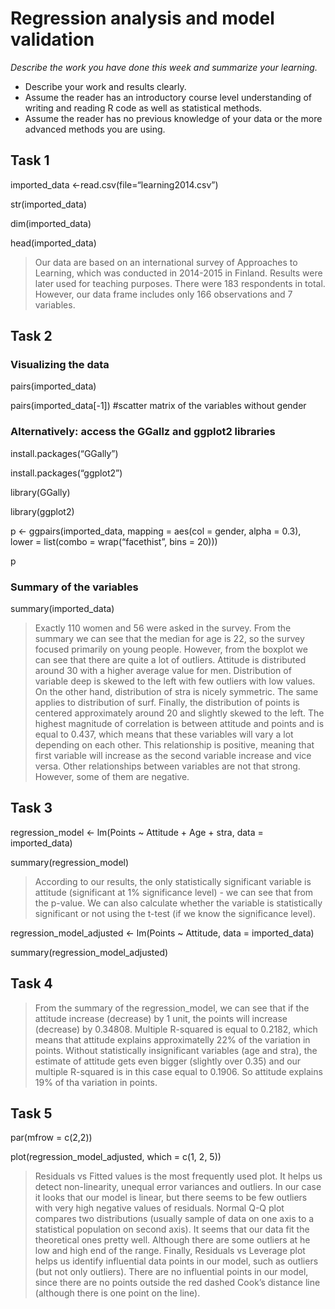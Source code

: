 # Regression analysis and model validation

*Describe the work you have done this week and summarize your learning.*

- Describe your work and results clearly. 
- Assume the reader has an introductory course level understanding of writing and reading R code as well as statistical methods.
- Assume the reader has no previous knowledge of your data or the more advanced methods you are using.

## Task 1
imported_data <-read.csv(file="learning2014.csv")

str(imported_data)

dim(imported_data)

head(imported_data)

> Our data are based on an international survey of Approaches to Learning, which was conducted in 2014-2015 in Finland. Results were later used for teaching purposes. There were 183 respondents in total. However, our data frame includes only 166 observations and 7 variables.

## Task 2

### Visualizing the data
pairs(imported_data)

pairs(imported_data[-1]) #scatter matrix of the variables without gender

### Alternatively: access the GGallz and ggplot2 libraries
install.packages("GGally")

install.packages("ggplot2")

library(GGally)

library(ggplot2)

p <- ggpairs(imported_data, mapping = aes(col = gender, alpha = 0.3), lower = list(combo = wrap("facethist", bins = 20)))

p

### Summary of the variables
summary(imported_data)

> Exactly 110 women and 56 were asked in the survey. From the summary we can see that the median for age is 22, so the survey focused primarily on young people. However, from the boxplot we can see that there are quite a lot of outliers. Attitude is distributed around 30 with a higher average value for men. Distribution of variable deep is skewed to the left with few outliers with low values. On the other hand, distribution of stra is nicely symmetric. The same applies to distribution of surf. Finally, the distribution of points is centered approximately around 20 and slightly skewed to the left.
The highest magnitude of correlation is between attitude and points and is equal to 0.437, which means that these variables will vary a lot depending on each other. This relationship is positive, meaning that first variable will increase as the second variable increase and vice versa. Other relationships between variables are not that strong. However, some of them are negative.

## Task 3
regression_model <- lm(Points ~ Attitude + Age + stra, data = imported_data)

summary(regression_model)

> According to our results, the only statistically significant variable is attitude (significant at 1% significance level) - we can see that from the p-value. We can also calculate whether the variable is statistically significant or not using the t-test (if we know the significance level).

regression_model_adjusted <- lm(Points ~ Attitude, data = imported_data)

summary(regression_model_adjusted)

## Task 4
>  From the summary of the regression_model, we can see that if the attitude increase (decrease) by 1 unit, the points will increase (decrease) by 0.34808. Multiple R-squared is equal to 0.2182, which means that attitude explains approximatelly 22% of the variation in points. Without statistically insignificant variables (age and stra), the estimate of attitude gets even bigger (slightly over 0.35) and our multiple R-squared is in this case equal to 0.1906. So attitude explains 19% of tha variation in points.

## Task 5
par(mfrow = c(2,2))

plot(regression_model_adjusted, which = c(1, 2, 5))

> Residuals vs Fitted values is the most frequently used plot. It helps us detect non-linearity, unequal error variances and outliers. In our case it looks that our model is linear, but there seems to be few outliers with very high negative values of residuals. Normal Q-Q plot compares two distributions (usually sample of data on one axis to a statistical population on second axis). It seems that our data fit the theoretical ones pretty well. Although there are some outliers at he low and high end of the range. Finally, Residuals vs Leverage plot helps us identify influential data points in our model, such as outliers (but not only outliers). There are no influential points in our model, since there are no points outside the red dashed Cook's distance line (although there is one point on the line).


